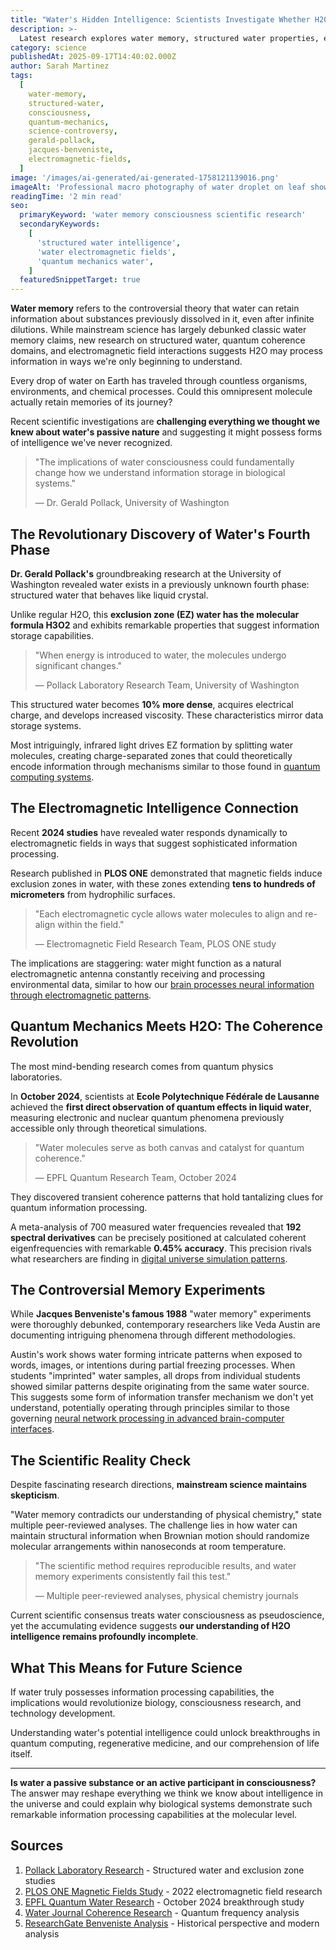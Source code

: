 ```yaml
---
title: "Water's Hidden Intelligence: Scientists Investigate Whether H2O Can Think, Remember, and Store Information"
description: >-
  Latest research explores water memory, structured water properties, electromagnetic field interactions, and controversial consciousness experiments that challenge our understanding of H2O intelligence.
category: science
publishedAt: 2025-09-17T14:40:02.000Z
author: Sarah Martinez
tags:
  [
    water-memory,
    structured-water,
    consciousness,
    quantum-mechanics,
    science-controversy,
    gerald-pollack,
    jacques-benveniste,
    electromagnetic-fields,
  ]
image: '/images/ai-generated/ai-generated-1758121139016.png'
imageAlt: 'Professional macro photography of water droplet on leaf showing crystalline structure and molecular detail, representing scientific research into water memory and consciousness studies'
readingTime: '2 min read'
seo:
  primaryKeyword: 'water memory consciousness scientific research'
  secondaryKeywords:
    [
      'structured water intelligence',
      'water electromagnetic fields',
      'quantum mechanics water',
    ]
  featuredSnippetTarget: true
---
```


**Water memory** refers to the controversial theory that water can retain information about substances previously dissolved in it, even after infinite dilutions. While mainstream science has largely debunked classic water memory claims, new research on structured water, quantum coherence domains, and electromagnetic field interactions suggests H2O may process information in ways we're only beginning to understand.

Every drop of water on Earth has traveled through countless organisms, environments, and chemical processes. Could this omnipresent molecule actually retain memories of its journey?

Recent scientific investigations are **challenging everything we thought we knew about water's passive nature** and suggesting it might possess forms of intelligence we've never recognized.

> "The implications of water consciousness could fundamentally change how we understand information storage in biological systems."
>
> — Dr. Gerald Pollack, University of Washington

## The Revolutionary Discovery of Water's Fourth Phase

**Dr. Gerald Pollack's** groundbreaking research at the University of Washington revealed water exists in a previously unknown fourth phase: structured water that behaves like liquid crystal.

Unlike regular H2O, this **exclusion zone (EZ) water has the molecular formula H3O2** and exhibits remarkable properties that suggest information storage capabilities.

> "When energy is introduced to water, the molecules undergo significant changes."
>
> — Pollack Laboratory Research Team, University of Washington

This structured water becomes **10% more dense**, acquires electrical charge, and develops increased viscosity. These characteristics mirror data storage systems.

Most intriguingly, infrared light drives EZ formation by splitting water molecules, creating charge-separated zones that could theoretically encode information through mechanisms similar to those found in [quantum computing systems](/technology/quantum-computing-2025-commercial-breakthrough).

## The Electromagnetic Intelligence Connection

Recent **2024 studies** have revealed water responds dynamically to electromagnetic fields in ways that suggest sophisticated information processing.

Research published in **PLOS ONE** demonstrated that magnetic fields induce exclusion zones in water, with these zones extending **tens to hundreds of micrometers** from hydrophilic surfaces.

> "Each electromagnetic cycle allows water molecules to align and re-align within the field."
>
> — Electromagnetic Field Research Team, PLOS ONE study

The implications are staggering: water might function as a natural electromagnetic antenna constantly receiving and processing environmental data, similar to how our [brain processes neural information through electromagnetic patterns](/psychology/cognitive-disengagement-multitasking-brain-shutdown).

## Quantum Mechanics Meets H2O: The Coherence Revolution

The most mind-bending research comes from quantum physics laboratories.

In **October 2024**, scientists at **Ecole Polytechnique Fédérale de Lausanne** achieved the **first direct observation of quantum effects in liquid water**, measuring electronic and nuclear quantum phenomena previously accessible only through theoretical simulations.

> "Water molecules serve as both canvas and catalyst for quantum coherence."
>
> — EPFL Quantum Research Team, October 2024

They discovered transient coherence patterns that hold tantalizing clues for quantum information processing.

A meta-analysis of 700 measured water frequencies revealed that **192 spectral derivatives** can be precisely positioned at calculated coherent eigenfrequencies with remarkable **0.45% accuracy**. This precision rivals what researchers are finding in [digital universe simulation patterns](/science/scientists-found-evidence-digital-universe).

## The Controversial Memory Experiments

While **Jacques Benveniste's famous 1988** "water memory" experiments were thoroughly debunked, contemporary researchers like Veda Austin are documenting intriguing phenomena through different methodologies.

Austin's work shows water forming intricate patterns when exposed to words, images, or intentions during partial freezing processes. When students "imprinted" water samples, all drops from individual students showed similar patterns despite originating from the same water source. This suggests some form of information transfer mechanism we don't yet understand, potentially operating through principles similar to those governing [neural network processing in advanced brain-computer interfaces](/technology/ucla-brain-chip-paralyzed-patients-4x-faster).

## The Scientific Reality Check

Despite fascinating research directions, **mainstream science maintains skepticism**.

"Water memory contradicts our understanding of physical chemistry," state multiple peer-reviewed analyses. The challenge lies in how water can maintain structural information when Brownian motion should randomize molecular arrangements within nanoseconds at room temperature.

> "The scientific method requires reproducible results, and water memory experiments consistently fail this test."
>
> — Multiple peer-reviewed analyses, physical chemistry journals

Current scientific consensus treats water consciousness as pseudoscience, yet the accumulating evidence suggests **our understanding of H2O intelligence remains profoundly incomplete**.

## What This Means for Future Science

If water truly possesses information processing capabilities, the implications would revolutionize biology, consciousness research, and technology development.

Understanding water's potential intelligence could unlock breakthroughs in quantum computing, regenerative medicine, and our comprehension of life itself.

---

**Is water a passive substance or an active participant in consciousness?** The answer may reshape everything we think we know about intelligence in the universe and could explain why biological systems demonstrate such remarkable information processing capabilities at the molecular level.

## Sources

1. [Pollack Laboratory Research](https://www.pollacklab.org/research) - Structured water and exclusion zone studies
2. [PLOS ONE Magnetic Fields Study](https://journals.plos.org/plosone/article?id=10.1371/journal.pone.0268747) - 2022 electromagnetic field research
3. [EPFL Quantum Water Research](https://www.sciencedaily.com/releases/2024/10/241025122544.htm) - October 2024 breakthrough study
4. [Water Journal Coherence Research](https://waterjournal.org/current-volume/geesink/) - Quantum frequency analysis
5. [ResearchGate Benveniste Analysis](https://www.researchgate.net/publication/368862013_Benveniste's_Experiments_and_the_So-Called_Water_Memory_Phenomenon_an_Example_of_Serendipity) - Historical perspective and modern analysis
